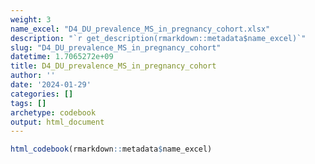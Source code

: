 ```yaml
---
weight: 3
name_excel: "D4_DU_prevalence_MS_in_pregnancy_cohort.xlsx"
description: "`r get_description(rmarkdown::metadata$name_excel)`"
slug: "D4_DU_prevalence_MS_in_pregnancy_cohort"
datetime: 1.7065272e+09
title: D4_DU_prevalence_MS_in_pregnancy_cohort
author: ''
date: '2024-01-29'
categories: []
tags: []
archetype: codebook
output: html_document
---
```


```r
html_codebook(rmarkdown::metadata$name_excel)
```
